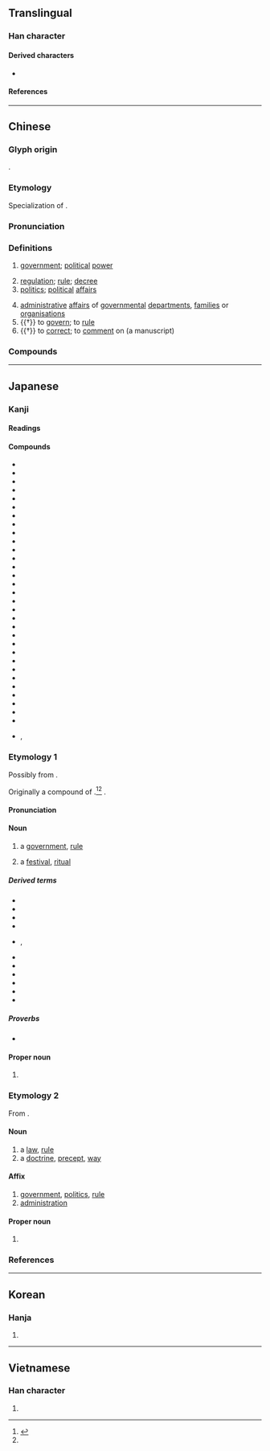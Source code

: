 {{character info/new}}
==Translingual==
{{stroke order|strokes=9}}

===Han character===
{{Han char|rn=66|rad=攴|as=05|sn=9|four=18140|canj=MMOK|ids=⿰正攵}}

====Derived characters====
* {{l|mul|[[𪣴]], [[𪰱]], [[𮈤]], [[𮢙]], [[晸]], [[䈣]], [[𭤍]], [[𮒆]], [[𧁎]], [[𣀚]], [[𩠰]], [[𢾘]], [[𥪛]]}}

====References====
{{Han ref|kx=0469.060|dkj=13135|dj=0819.020|hdz=21453.030|uh=653F}}

----

==Chinese==
{{zh-forms}}

===Glyph origin===
{{Han etym}}
{{Han compound|正|攴|c1=p|c2=s|ls=psc|alt2=攵|t2=action}}.

===Etymology===
Specialization of {{och-l|正|straight, upright; right, correct; proper}}.

===Pronunciation===
{{zh-pron
|m=zhèng
|m-s=
|c=zing3
|c-t=
|g=
|h=pfs=chṳn
|j=
|mb=
|md=céng
|mn=chèng
|mn-t=zêng3
|w=2tsen
|x=
|mc=y
|oc=y
|cat=n,v
}}

===Definitions===
{{zh-hanzi}}

# [[government]]; [[political]] [[power]]
#: {{zh-x|政府|government}}
# [[regulation]]; [[rule]]; [[decree]]
# [[politics]]; [[political]] [[affairs]]
#: {{zh-x|政治|politics}}
# [[administrative]] [[affairs]] of [[governmental]] [[department]]s, [[families]] or [[organisations]]
# {{†}} to [[govern]]; to [[rule]]
# {{†}} to [[correct]]; to [[comment]] on (a manuscript)

===Compounds===
{{zh-der|政變|政策|政潮|政黨|政法|政敵|政府|政綱|政工|政績|政紀|政見|政界|政局|政客|政令|政論|政派|政情|政權|政權機關|政審|政事|政體|政通人和|政委|政務|政協|政要|政治|中央政府|主政|人事行政|人亡政息|人口政策|人存政舉|人民政府|仁政|代議政治|佐政|偽政權|傀儡政權|內政|內政部|全民政治|八政|公共政策|公共行政|公共財政|冒進政策|刑政|利率政策|力政|勞工政策|勤政|勤政愛民|南進政策|即政|參政|參政權|參知政事|司法行政|各自為政|呈政|和解政策|問政|善政|國政|地政|地方政府|垂簾聽政|執政|執政黨|基層行政|壼政|大政方針|大行政區|大陸政策|奉政大夫|姑息政策|學政|官僚政治|家政|寡頭政治|專制政治|專制政體|專家政治|專政|工業政策|市政|市政府|布政|布政使|布政司|帝王政治|干政|平政院|平民政治|庶政|廉政|廢賢失政|建政|弊政|強權政治|影子政府|從政|復政|德政|德政碑|惠政|愚民政策|憲政|憲政時期|戊戌政變|戰地政務|戶政|戶籍行政|排外政策|攝政|政令不一|政出多門|政務委員|政務官|政壇|政教|政教合一|政柄|政治作戰|政治分析|政治史|政治哲學|政治大學|政治學|政治家|政治庇護|政治建設|政治戰|政治文化|政治波普|政治犯|政治秀|政治號召|政治責任|政治避難|政治革新|政治鬥爭|政海|政清獄簡|政策分析|政策執行|政簡刑清|政經|政網|政聲|政躬|政躬康泰|政途|政道|政風|政黨政治|教育行政|敷政|斧政|新政|施政|時政|暴政|有限政府|朔政|朝政|李政道|柄政|極權政治|橫政|殖民政府|殖民政策|民主政治|民主政體|民政|法政|波布政權|流亡政府|流產政變|漁政船|火政|為政|焦土政策|異政殊俗|當政|發政施仁|白澳政策|直接政治|省政|省政府|省政建設|社會政策|科員政治|秕政|立憲政體|立政|紅色政權|細政|縣政府|美政|聯合政府|聯邦政府|聶政|聽政|臨時政府|自治行政|致政|航政|苛政|苟政|荒政|蒲鞭之政|虐政|蠹政|行政|行政中立|行政區|行政區畫|行政協調|行政司法|行政命令|行政學|行政官|行政官署|行政效率|行政救濟|行政機關|行政權|行政法|行政法院|行政犯|行政監督|行政立法|行政處分|行政訴訟|行政訴願|行政警察|行政院|補償財政|親政|覽政|觀政|訓政時期|論政|警政|警政署|議會政治|貞觀政要|財政|財政局|財政政策|財政部|貨幣政策|貴族政治|資政|赤字財政|路政|軍事政變|軍政|軍政時期|輔政|輿論政治|農政|通政司|還政|邊政|郢政|郵政|郵政信箱|郵政儲金|郵政匯票|郵政局|郵政節|金權政治|關政|關稅政策|駝鳥政策|魚頭參政|魯衛之政|鹽政|黑金政治|黨政軍|政區}}

----

==Japanese==

===Kanji===
{{ja-kanji|grade=5|rs=攴04}}

====Readings====
{{ja-readings
|goon=しょう<しやう
|kanon=せい
|kun=まつりごと-
|nanori=おさ<をさ, かず, きよ, こと, すなお<!--<すなを-->, ただ, ただし, ただす, なり, のぶ, のり, まさ, まさし, ゆき
}}

====Compounds====
{{der-top4|Compounds}}
* {{ja-r|政%界|せい%かい|[[political]] [[sphere]], political [[world]]}}
* {{ja-r|政%権|せい%けん|[[term]] of an [[elect]]ed [[government]]}}
* {{ja-r|政%策|せい%さく|[[policy]]}}
* {{ja-r|政%治|せい%じ|[[politics]]}}
* {{ja-r|政%争|せい%そう|political [[strife]], political [[conflict]]}}
* {{ja-r|政%体|せい%たい|[[govern]]ing [[body]]}}
* {{ja-r|政%庁|せい%ちょう}}
* {{ja-r|政%党|せい%とう|[[political party]]}}
* {{ja-r|政%府|せい%ふ|[[government]]}}
* {{ja-r|政%略|せい%りゃく|political [[strategy]] or [[tactic]]}}
* {{ja-r|政%令|せい%れい|[[cabinet]] [[order]]}}
* {{ja-r|悪%政|あく%せい}}
* {{ja-r|為%政|い%せい}}
* {{ja-r|王%政|おう%せい}}
* {{ja-r|家%政|か%せい}}
* {{ja-r|外%政|がい%せい}}
* {{ja-r|行%政|ぎょう%せい}}
* {{ja-r|憲%政|けん%せい}}
* {{ja-r|国%政|こく%せい}}
* {{ja-r|財%政|ざい%せい}}
* {{ja-r|参%政|さん%せい}}
* {{ja-r|市%政|し%せい}}
* {{ja-r|施%政|し%せい}}
* {{ja-r|失%政|しっ%せい}}
* {{ja-r|善%政|ぜん%せい}}
* {{ja-r|朝%政|ちょう%せい}}
* {{ja-r|内%政|ない%せい}}
* {{ja-r|農%政|のう%せい}}
* {{ja-r|暴%政|ぼう%せい}}
* {{ja-r|理%政|り%せい}}
* {{ja-r|摂政|せっしょう|[[regent]]}}
* {{ja-r|太%政官|^だい%じょう-かん}}, {{ja-r|太政官|^だじょう-かん}}
{{der-bottom}}

===Etymology 1===
{{ja-kanjitab|yomi=k|まつりごと}}

Possibly from {{inh|ja|ojp|sort=まつりこと|-}}.

Originally a compound of {{com|ja|sort=まつりこと|祭り|tr1=matsuri|pos1=the {{m|ja|連用形|tr=ren'yōkei||stem or continuative form}} of verb {{m|ja|祭る|tr=matsuru}}, “to [[enshrine]], [[worship]]”|事|tr2=koto|t2=[[matter]], [[thing]]}}.<ref>{{R:Daijisen}}</ref><ref name="DJR"/> {{rendaku2|sort=まつりこと|koto|goto}}.

====Pronunciation====
{{ja-pron|y=k|まつりごと|acc=0|acc_ref=DJR}}

====Noun====
{{ja-noun|まつりごと}}

# {{lb|ja|sort=まつりこと|politics}} a [[government]], [[rule]]
#: {{syn|ja|政治|tr1=seiji|政道|tr2=seidō}}
# {{lb|ja|sort=まつりこと|especially in|_|Shinto}} a [[festival]], [[ritual]]
#: {{syn|ja|祭祀|tr=saishi}}  

=====Derived terms=====
{{der-top}}
* {{ja-r|政つ|まつりごつ}}
* {{ja-r|政所|まんどころ}}
* {{ja-r|政%殿|まつりごと%どの}}
* {{ja-r|政 始|まつりごと はじめ}}
* {{ja-r|政%人|まつりごと%びと|rom=-}}, {{ja-r|判官|まつりごとびと}}
* {{ja-r|朝%政|あさ%まつりごと}}
* {{ja-r|太政%官|^おおいまつりごと の% ^つかさ}}
* {{ja-r|太政|おおまつりごと}}
* {{ja-r|外記の政|げき の まつりごと}}
* {{ja-r|後%方の政|しり%え の まつりごと}}
* {{ja-r|垂%簾の政|すい%れん の まつりごと}}
{{der-bottom}}

=====Proverbs=====
* {{ja-r|政を為すは猶%沐するが如し|まつりごと を なす は なお% もく する が ごとし}}

====Proper noun====
{{ja-pos|proper|まつりごと}}

# {{surname|ja|A=a|nodot=1|sort=まつりこと}}

===Etymology 2===
{{ja-kanjitab|yomi=kanon|せい}}

From {{der|ja|ltc|sort=せい|-}} {{ltc-l|政}}.

====Noun====
{{ja-noun|せい}}

# a [[law]], [[rule]]
# a [[doctrine]], [[precept]], [[way]]

====Affix====
{{ja-pos|affix|せい}}

# [[government]], [[politics]], [[rule]]
# [[administration]] {{rfv-sense|ja|sort=せい}}

====Proper noun====
{{ja-pos|proper|せい}}

# {{given name|ja|male|or=female|A=a|sort=せい}}

===References===
<references/>

----

==Korean==

===Hanja===
{{ko-hanja|정사|정}}

{{ko-hanja|치다|칠|정}}

# {{hanja form of|정|[[politic]]al [[affair]]s, to [[hit]]}}

----

==Vietnamese==

===Han character===
{{vi-hantu|[[chính]], [[chiếng]], [[chánh]]|rs=攴04}}

# {{rfdef|vi|sort=攴04}}